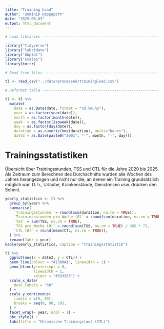 ```yaml
---
title: "Training Load"
author: "Dominik Rappaport"
date: "2025-08-03"
output: html_document
---
```


```r

# Load libraries ----------------------------------------------------------

library("tidyverse")
library("lubridate")
library("bbplot")
library("scales")
library(knitr)

# Read from files ---------------------------------------------------------

tl <- read_csv("../data/processed/trainingload.csv")

# Reformat table ----------------------------------------------------------

tl <- tl %>%
  mutate(
    date = as.Date(date, format = "%d.%m.%y"), 
    year = as.factor(year(date)),
    month = as.factor(month(date)),
    week  = as.factor(isoweek(date)),
    day = as.factor(day(date)),
    duration = as.numeric(hms(duration), units="hours"),
    date2 = as.Date(paste0("2001", "-", month, "-", day)))

```

# Trainingsstatistiken

Übersicht über Trainingsstunden, TSS und CTL für die Jahre 2020 bis 2025. Als Zeitraum zum Berechnen des Durchschnitts wurden alle Wochen des Jahres herangezogen und nicht nur die, an denen ein Training grundsätzlich möglich war. D. h., Urlaube, Krankenstände, Dienstreisen usw. drücken den Schnitt.

```r
yearly_statistics <- tl %>% 
  group_by(year) %>%
  summarise(
    `Trainingsstunden` = round(sum(duration, na.rm = TRUE)),
    `Trainingsstunden pro Woche (Ø)` = round(sum(duration, na.rm = TRUE) / 365 * 7, 2),
    `TSS` = sum(TSS, na.rm = TRUE),
    `TSS pro Woche (Ø)` = round(sum(TSS, na.rm = TRUE) / 365 * 7),
    `CTL (Ø)` = round(mean(CTL, na.rm = TRUE)),
  ) %>%
  rename(Jahr = year)
kable(yearly_statistics, caption = "Trainingsstatistik")
```

```r
tl %>%
  ggplot(aes(x = date2, y = CTL)) +
  geom_line(colour = "#1380A1", linewidth = 1) +
  geom_hline(yintercept = 0,
             linewidth = 1,
             colour = "#333333") +
  scale_x_date(
    date_labels = "%b"
  ) +
  scale_y_continuous(
    limits = c(0, 80),
    breaks = seq(0, 80, 10),
  ) +
  facet_wrap(~ year, ncol = 1) +
  bbc_style() +
  labs(title = "Chronische Trainingslast (CTL)")
```

